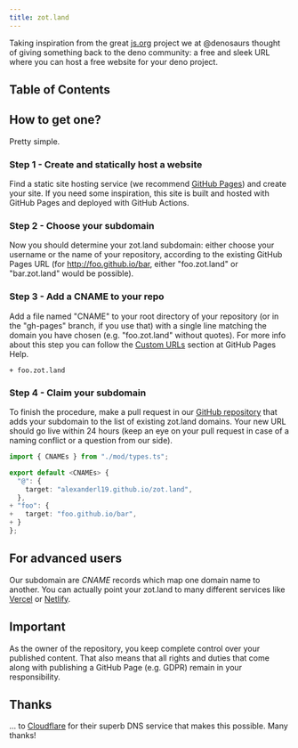 ```yaml
---
title: zot.land
---
```


Taking inspiration from the great [js.org][js-org] project we at
@denosaurs thought of giving something back to the deno community: a free and
sleek URL where you can host a free website for your deno project.

## Table of Contents

## How to get one?

Pretty simple.

### Step 1 - Create and statically host a website

Find a static site hosting service (we recommend
[GitHub Pages][gh-pages]) and create your site.
If you need some inspiration, this site is built and hosted with GitHub Pages
and deployed with GitHub Actions.

### Step 2 - Choose your subdomain

Now you should determine your zot.land subdomain: either choose your username
or the name of your repository, according to the existing GitHub Pages URL
(for http://foo.github.io/bar, either "foo.zot.land" or "bar.zot.land" would
be possible).

### Step 3 - Add a CNAME to your repo

Add a file named "CNAME" to your root directory of your repository (or in the
"gh-pages" branch, if you use that) with a single line matching the domain you
have chosen (e.g. "foo.zot.land" without quotes). For more info about this step
you can follow the [Custom URLs][gh-custom-urls] section at GitHub Pages Help.

```diff:your-repo/CNAME
+ foo.zot.land
```

### Step 4 - Claim your subdomain

To finish the procedure, make a pull request in our [GitHub repository][repo]
that adds your subdomain to the list of existing zot.land domains. Your
new URL should go live within 24 hours (keep an eye on your pull request in
case of a naming conflict or a question from our side).

```diff:zot.land/cnames.ts
import { CNAMEs } from "./mod/types.ts";

export default <CNAMEs> {
  "@": {
    target: "alexanderl19.github.io/zot.land",
  },
+ "foo": {
+   target: "foo.github.io/bar",
+ }
};
```

## For advanced users

Our subdomain are _CNAME_ records which map one domain name to another. You can
actually point your zot.land to many different services like [Vercel][vercel]
or [Netlify][netlify].

## Important

As the owner of the repository, you keep complete control over your published
content. That also means that all rights and duties that come along with
publishing a GitHub Page (e.g. GDPR) remain in your responsibility.

## Thanks

... to [Cloudflare][cloudflare] for their superb DNS service that makes this
possible. Many thanks!

[js-org]: https://js.org
[gh-pages]: https://help.github.com/pages/
[gh-custom-urls]: https://docs.github.com/en/github/working-with-github-pages/configuring-a-custom-domain-for-your-github-pages-site
[repo]: https://github.com/alexanderl19/zot.land
[vercel]: https://vercel.com
[netlify]: https://netlify.com
[cloudflare]: https://www.cloudflare.com
